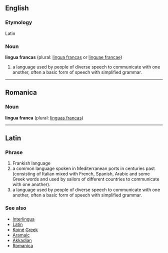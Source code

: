 == English ==
=== Etymology ===
Latin
=== Noun ===
'''lingua francas''' (plural: [[lingua francas]] or [[linguae francae]])

# a language used by people of diverse speech to communicate with one another, often a basic form of speech with simplified grammar.

----
== Romanica ==
=== Noun ===
'''lingua franca''' (plural: [[linguas francas]])

----
== Latin ==
=== Phrase ===
# Frankish language
# a common language spoken in Mediterranean ports in centuries past (consisting of Italian mixed with French, Spanish, Arabic and some Greek words and used by sailors of different countries to communicate with one another).
# a language used by people of diverse speech to communicate with one another, often a basic form of speech with simplified grammar.

=== See also ===
*[[Interlingua]]
*[[Latin]]
*[[Koiné]] [[Greek]]
*[[Aramaic]]
*[[Akkadian]]
*[[Romanica]]